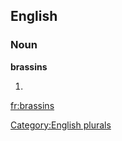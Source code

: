 
==English==

===Noun===
'''brassins'''

# {{plural of|[[brassin]]}}

[[Category:English plurals]]

[[fr:brassins]]
